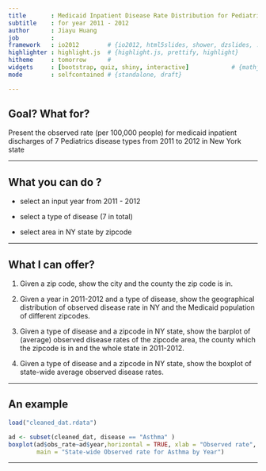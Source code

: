 ```yaml
---
title       : Medicaid Inpatient Disease Rate Distribution for Pediatric Hospital Discharges by Zip Code 
subtitle    : for year 2011 - 2012
author      : Jiayu Huang
job         : 
framework   : io2012        # {io2012, html5slides, shower, dzslides, ...}
highlighter : highlight.js  # {highlight.js, prettify, highlight}
hitheme     : tomorrow      # 
widgets     : [bootstrap, quiz, shiny, interactive]            # {mathjax, quiz, bootstrap}
mode        : selfcontained # {standalone, draft}

--- 
```


## Goal? What for?

Present the observed rate (per 100,000 people) for medicaid inpatient discharges of 7 Pediatrics disease types from 2011 to 2012 in New York state


---

## What you can do ?

  * select an input year from 2011 - 2012  
  
  * select a type of disease (7 in total) 
  
  * select area in NY state by zipcode 
  

---

## What I can offer?

1. Given a zip code, show the city and the county the zip code is in.

2. Given a year in 2011-2012 and a type of disease, show the geographical distribution of observed disease rate in NY and the Medicaid population of different zipcodes. 

3. Given a type of disease and a zipcode in NY state, show the barplot of (average) observed disease rates of the zipcode area,  the county which the zipcode is in and the whole state in 2011-2012.

4. Given a type of disease and a zipcode in NY state, show the boxplot of state-wide average observed disease rates.



---

## An example 
```r
load("cleaned_dat.rdata")
```
```r
ad <- subset(cleaned_dat, disease == "Asthma" )
boxplot(ad$obs_rate~ad$year,horizontal = TRUE, xlab = "Observed rate", 
        main = "State-wide Observed rate for Asthma by Year")  

```
---





